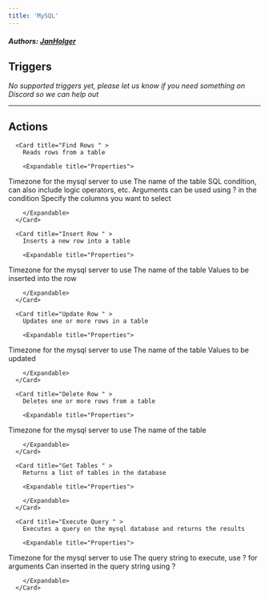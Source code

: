 ```yaml
---
title: 'MySQL'
---
```


##### Authors: [JanHolger](https://github.com/JanHolger)


## Triggers

*No supported triggers yet, please let us know if you need something on Discord so we can help out* 


---

## Actions


      <Card title="Find Rows " >
        Reads rows from a table

        <Expandable title="Properties">
          
<ResponseField name="Timezone"  type="Short_text">
Timezone for the mysql server to use
</ResponseField>
            
<ResponseField name="Table" required type="Dropdown">
The name of the table
</ResponseField>
            
<ResponseField name="Condition" required type="Short_text">
SQL condition, can also include logic operators, etc.
</ResponseField>
            
<ResponseField name="Arguments"  type="Array">
Arguments can be used using ? in the condition
</ResponseField>
            
<ResponseField name="Columns"  type="Array">
Specify the columns you want to select
</ResponseField>
              
        </Expandable>
      </Card>
  
      <Card title="Insert Row " >
        Inserts a new row into a table

        <Expandable title="Properties">
          
<ResponseField name="Timezone"  type="Short_text">
Timezone for the mysql server to use
</ResponseField>
            
<ResponseField name="Table" required type="Dropdown">
The name of the table
</ResponseField>
            
<ResponseField name="Values" required type="Object">
Values to be inserted into the row
</ResponseField>
              
        </Expandable>
      </Card>
  
      <Card title="Update Row " >
        Updates one or more rows in a table

        <Expandable title="Properties">
          
<ResponseField name="Timezone"  type="Short_text">
Timezone for the mysql server to use
</ResponseField>
            
<ResponseField name="Table" required type="Dropdown">
The name of the table
</ResponseField>
            
<ResponseField name="Values" required type="Object">
Values to be updated
</ResponseField>
            
<ResponseField name="Search Column" required type="Short_text">

</ResponseField>
            
<ResponseField name="Search Value" required type="Short_text">

</ResponseField>
              
        </Expandable>
      </Card>
  
      <Card title="Delete Row " >
        Deletes one or more rows from a table

        <Expandable title="Properties">
          
<ResponseField name="Timezone"  type="Short_text">
Timezone for the mysql server to use
</ResponseField>
            
<ResponseField name="Table" required type="Dropdown">
The name of the table
</ResponseField>
            
<ResponseField name="Search Column" required type="Short_text">

</ResponseField>
            
<ResponseField name="Search Value" required type="Short_text">

</ResponseField>
              
        </Expandable>
      </Card>
  
      <Card title="Get Tables " >
        Returns a list of tables in the database

        <Expandable title="Properties">
            
        </Expandable>
      </Card>
  
      <Card title="Execute Query " >
        Executes a query on the mysql database and returns the results

        <Expandable title="Properties">
          
<ResponseField name="Timezone"  type="Short_text">
Timezone for the mysql server to use
</ResponseField>
            
<ResponseField name="Query" required type="Short_text">
The query string to execute, use ? for arguments
</ResponseField>
            
<ResponseField name="Arguments"  type="Array">
Can inserted in the query string using ?
</ResponseField>
              
        </Expandable>
      </Card>
  
